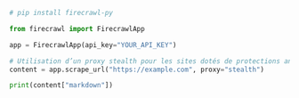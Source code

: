 ```python Python
# pip install firecrawl-py

from firecrawl import FirecrawlApp

app = FirecrawlApp(api_key="YOUR_API_KEY")

# Utilisation d’un proxy stealth pour les sites dotés de protections anti-bot avancées
content = app.scrape_url("https://example.com", proxy="stealth")

print(content["markdown"])
```
